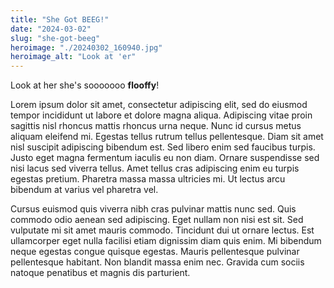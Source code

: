 ```yaml
---
title: "She Got BEEG!"
date: "2024-03-02"
slug: "she-got-beeg"
heroimage: "./20240302_160940.jpg"
heroimage_alt: "Look at 'er"
---
```


Look at her she's sooooooo **flooffy**!

Lorem ipsum dolor sit amet, consectetur adipiscing elit, sed do eiusmod tempor incididunt ut labore et dolore magna aliqua. Adipiscing vitae proin sagittis nisl rhoncus mattis rhoncus urna neque. Nunc id cursus metus aliquam eleifend mi. Egestas tellus rutrum tellus pellentesque. Diam sit amet nisl suscipit adipiscing bibendum est. Sed libero enim sed faucibus turpis. Justo eget magna fermentum iaculis eu non diam. Ornare suspendisse sed nisi lacus sed viverra tellus. Amet tellus cras adipiscing enim eu turpis egestas pretium. Pharetra massa massa ultricies mi. Ut lectus arcu bibendum at varius vel pharetra vel.

Cursus euismod quis viverra nibh cras pulvinar mattis nunc sed. Quis commodo odio aenean sed adipiscing. Eget nullam non nisi est sit. Sed vulputate mi sit amet mauris commodo. Tincidunt dui ut ornare lectus. Est ullamcorper eget nulla facilisi etiam dignissim diam quis enim. Mi bibendum neque egestas congue quisque egestas. Mauris pellentesque pulvinar pellentesque habitant. Non blandit massa enim nec. Gravida cum sociis natoque penatibus et magnis dis parturient.